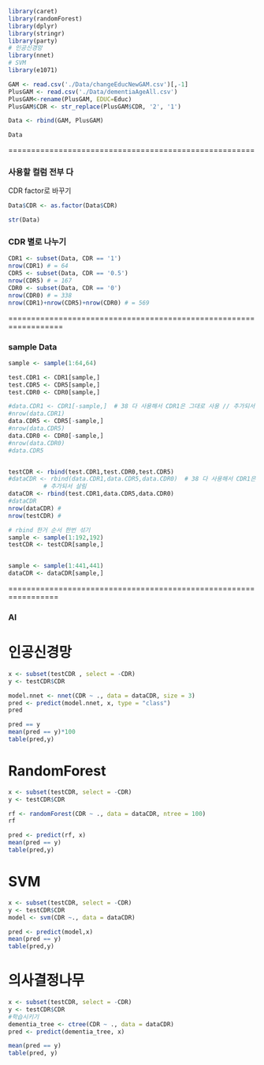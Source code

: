 ```r
library(caret)
library(randomForest)
library(dplyr)
library(stringr)
library(party)
# 인공신경망
library(nnet)
# SVM
library(e1071)
```

```r
GAM <- read.csv('./Data/changeEducNewGAM.csv')[,-1]
PlusGAM <- read.csv('./Data/dementiaAgeAll.csv')
PlusGAM<-rename(PlusGAM, EDUC=Educ)
PlusGAM$CDR <- str_replace(PlusGAM$CDR, '2', '1')
```

```r
Data <- rbind(GAM, PlusGAM)
```

```r
Data
```

======================================================

### 사용할 컬럼 전부 다

CDR factor로 바꾸기

```r
Data$CDR <- as.factor(Data$CDR)
```

```r
str(Data)
```

### CDR 별로 나누기

```r
CDR1 <- subset(Data, CDR == '1')
nrow(CDR1) # = 64
CDR5 <- subset(Data, CDR == '0.5')
nrow(CDR5) # = 167
CDR0 <- subset(Data, CDR == '0')
nrow(CDR0) # = 338
nrow(CDR1)+nrow(CDR5)+nrow(CDR0) # = 569
```

==================================================================

### sample Data

```r
sample <- sample(1:64,64)

test.CDR1 <- CDR1[sample,]
test.CDR5 <- CDR5[sample,]
test.CDR0 <- CDR0[sample,]

#data.CDR1 <- CDR1[-sample,]  # 38 다 사용해서 CDR1은 그대로 사용 // 추가되서 살림  
#nrow(data.CDR1)
data.CDR5 <- CDR5[-sample,] 
#nrow(data.CDR5)
data.CDR0 <- CDR0[-sample,] 
#nrow(data.CDR0)
#data.CDR5


testCDR <- rbind(test.CDR1,test.CDR0,test.CDR5)
#dataCDR <- rbind(data.CDR1,data.CDR5,data.CDR0)  # 38 다 사용해서 CDR1은 그대로 사용 
          # 추가되서 살림 
dataCDR <- rbind(test.CDR1,data.CDR5,data.CDR0)
#dataCDR
nrow(dataCDR) #
nrow(testCDR) #

# rbind 한거 순서 한번 섞기
sample <- sample(1:192,192)
testCDR <- testCDR[sample,]


sample <- sample(1:441,441)
dataCDR <- dataCDR[sample,]

```

=================================================================

### AI

# 인공신경망

```r
x <- subset(testCDR , select = -CDR)
y <- testCDR$CDR
```

```r
model.nnet <- nnet(CDR ~ ., data = dataCDR, size = 3)
pred <- predict(model.nnet, x, type = "class")
pred
```

```r
pred == y
mean(pred == y)*100
table(pred,y)
```

# RandomForest

```r
x <- subset(testCDR, select = -CDR)
y <- testCDR$CDR
```

```r
rf <- randomForest(CDR ~ ., data = dataCDR, ntree = 100) 
rf
```

```r
pred <- predict(rf, x)
mean(pred == y)
table(pred,y)
```

# SVM

```r
x <- subset(testCDR, select = -CDR)
y <- testCDR$CDR
model <- svm(CDR ~., data = dataCDR)
```

```r
pred <- predict(model,x)
mean(pred == y)
table(pred,y)
```

# 의사결정나무

```r
x <- subset(testCDR, select = -CDR)
y <- testCDR$CDR
#학습시키기
dementia_tree <- ctree(CDR ~ ., data = dataCDR)
pred <- predict(dementia_tree, x)
```

```r
mean(pred == y)
table(pred, y)
```
